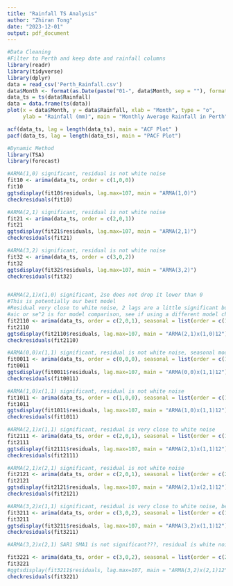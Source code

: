 ```yaml
---
title: "Rainfall TS Analysis"
author: "Zhiran Tong"
date: "2023-12-01"
output: pdf_document
---
```


```r
#Data Cleaning
#Filter to Perth and keep date and rainfall columns
library(readr)
library(tidyverse)
library(dplyr)
data = read_csv('Perth_Rainfall.csv')
data$Month <- format(as.Date(paste("01-", data$Month, sep = ""), format = "%d-%b-%y"),"%Y-%m")
data_ts = ts(data$Rainfall)
data = data.frame(ts(data))
plot(x = data$Month, y = data$Rainfall, xlab = "Month", type = "o",
     ylab = "Rainfall (mm)", main = "Monthly Average Rainfall in Perth")
```

```r
acf(data_ts, lag = length(data_ts), main = "ACF Plot" )
pacf(data_ts, lag = length(data_ts), main = "PACF Plot")
```

```r
#Dynamic Method
library(TSA)
library(forecast)

#ARMA(1,0) significant, residual is not white noise
fit10 <- arima(data_ts, order = c(1,0,0))
fit10
ggtsdisplay(fit10$residuals, lag.max=107, main = "ARMA(1,0)")
checkresiduals(fit10)

#ARMA(2,1) significant, residual is not white noise
fit21 <- arima(data_ts, order = c(2,0,1))
fit21
ggtsdisplay(fit21$residuals, lag.max=107, main = "ARMA(2,1)")
checkresiduals(fit21)

#ARMA(3,2) significant, residual is not white noise
fit32 <- arima(data_ts, order = c(3,0,2))
fit32
ggtsdisplay(fit32$residuals, lag.max=107, main = "ARMA(3,2)")
checkresiduals(fit32)


#ARMA(2,1)x(1,0) significant, 2se does not drop it lower than 0
#This is potentially our best model
#Residual very close to white noise, 2 lags are a little significant but no big deal
#aic or se^2 is for model comparison, see if using a different model changes them a lot
fit2110 <- arima(data_ts, order = c(2,0,1), seasonal = list(order = c(1,0,0), period = 12))
fit2110
ggtsdisplay(fit2110$residuals, lag.max=107, main = "ARMA(2,1)x(1,0)12")
checkresiduals(fit2110)

#ARMA(0,0)x(1,1) significant, residual is not white noise, seasonal model AR(1) is negative???
fit0011 <- arima(data_ts, order = c(0,0,0), seasonal = list(order = c(1,0,1), period = 12))
fit0011
ggtsdisplay(fit0011$residuals, lag.max=107, main = "ARMA(0,0)x(1,1)12")
checkresiduals(fit0011)

#ARMA(1,0)x(1,1) significant, residual is not white noise
fit1011 <- arima(data_ts, order = c(1,0,0), seasonal = list(order = c(1,0,1), period = 12))
fit1011
ggtsdisplay(fit1011$residuals, lag.max=107, main = "ARMA(1,0)x(1,1)12")
checkresiduals(fit1011)

#ARMA(2,1)x(1,1) significant, residual is very close to white noise
fit2111 <- arima(data_ts, order = c(2,0,1), seasonal = list(order = c(1,0,1), period = 12))
fit2111
ggtsdisplay(fit2111$residuals, lag.max=107, main = "ARMA(2,1)x(1,1)12")
checkresiduals(fit2111)

#ARMA(2,1)x(2,1) significant, residual is not white noise
fit2121 <- arima(data_ts, order = c(2,0,1), seasonal = list(order = c(2,0,1), period = 12))
fit2121
ggtsdisplay(fit2121$residuals, lag.max=107, main = "ARMA(2,1)x(2,1)12")
checkresiduals(fit2121)

#ARMA(3,2)x(1,1) significant, residual is very close to white noise, best so far
fit3211 <- arima(data_ts, order = c(3,0,2), seasonal = list(order = c(1,0,1), period = 12))
fit3211
ggtsdisplay(fit3211$residuals, lag.max=107, main = "ARMA(3,2)x(1,1)12")
checkresiduals(fit3211)

#ARMA(3,2)x(2,1) SAR1 SMA1 is not significant???, residual is white noise

fit3221 <- arima(data_ts, order = c(3,0,2), seasonal = list(order = c(2,0,1), period = 12))
fit3221
#ggtsdisplay(fit3211$residuals, lag.max=107, main = "ARMA(3,2)x(2,1)12")
checkresiduals(fit3221)


```